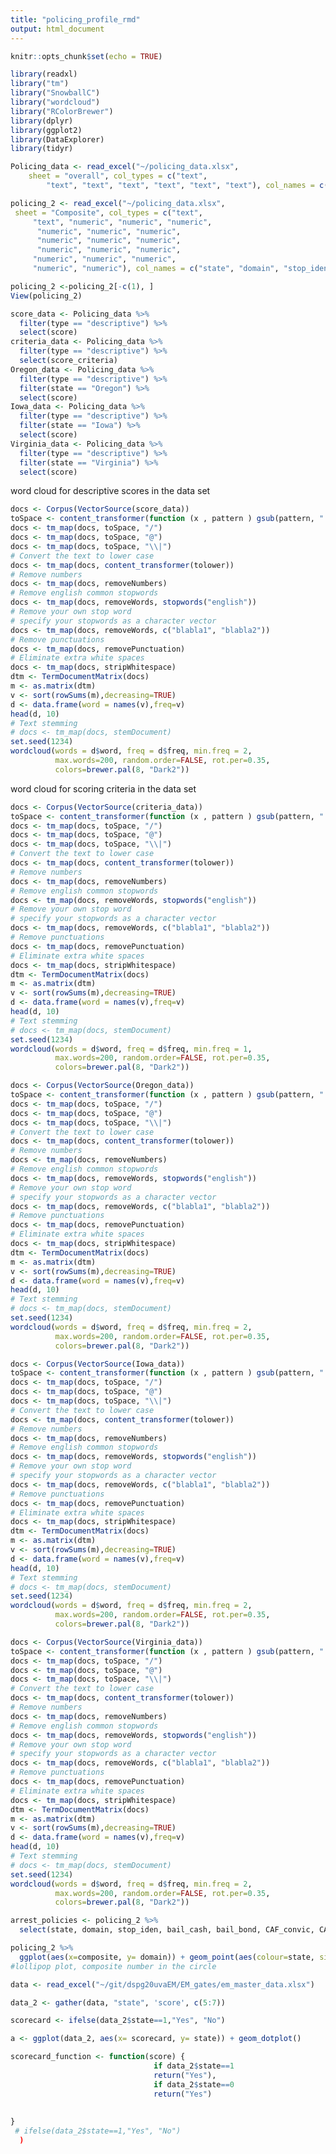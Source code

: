 ```yaml
---
title: "policing_profile_rmd"
output: html_document
---
```



```r
knitr::opts_chunk$set(echo = TRUE)
```

```r
library(readxl)
library("tm")
library("SnowballC")
library("wordcloud")
library("RColorBrewer")
library(dplyr)
library(ggplot2)
library(DataExplorer)
library(tidyr)
```


```r
Policing_data <- read_excel("~/policing_data.xlsx", 
    sheet = "overall", col_types = c("text", 
        "text", "text", "text", "text", "text", "text"), col_names = c("score_criteria", "sub_domain", "state", "details", "score", "type", "link"))

policing_2 <- read_excel("~/policing_data.xlsx", 
 sheet = "Composite", col_types = c("text", 
     "text", "numeric", "numeric", "numeric", 
      "numeric", "numeric", "numeric", 
      "numeric", "numeric", "numeric", 
      "numeric", "numeric", "numeric", 
     "numeric", "numeric", "numeric", 
     "numeric", "numeric"), col_names = c("state", "domain", "stop_iden", "bail_cash", "bail_bond", "CAF_convic", "CAF_burden", "ban_box", "health_care", "pre_natal", "abortion", "learning", "body_cams", "dem", "custodial_sexual_mis", "private_prisons", "death_penalty", "juv_age", "composite" ))

policing_2 <-policing_2[-c(1), ]
View(policing_2)     

score_data <- Policing_data %>%
  filter(type == "descriptive") %>%
  select(score)
criteria_data <- Policing_data %>%
  filter(type == "descriptive") %>%
  select(score_criteria)
Oregon_data <- Policing_data %>%
  filter(type == "descriptive") %>%
  filter(state == "Oregon") %>%
  select(score)
Iowa_data <- Policing_data %>%
  filter(type == "descriptive") %>%
  filter(state == "Iowa") %>%
  select(score)
Virginia_data <- Policing_data %>%
  filter(type == "descriptive") %>%
  filter(state == "Virginia") %>%
  select(score)
```

word cloud for descriptive scores in the data set
```r
docs <- Corpus(VectorSource(score_data))
toSpace <- content_transformer(function (x , pattern ) gsub(pattern, " ", x))
docs <- tm_map(docs, toSpace, "/")
docs <- tm_map(docs, toSpace, "@")
docs <- tm_map(docs, toSpace, "\\|")
# Convert the text to lower case
docs <- tm_map(docs, content_transformer(tolower))
# Remove numbers
docs <- tm_map(docs, removeNumbers)
# Remove english common stopwords
docs <- tm_map(docs, removeWords, stopwords("english"))
# Remove your own stop word
# specify your stopwords as a character vector
docs <- tm_map(docs, removeWords, c("blabla1", "blabla2")) 
# Remove punctuations
docs <- tm_map(docs, removePunctuation)
# Eliminate extra white spaces
docs <- tm_map(docs, stripWhitespace)
dtm <- TermDocumentMatrix(docs)
m <- as.matrix(dtm)
v <- sort(rowSums(m),decreasing=TRUE)
d <- data.frame(word = names(v),freq=v)
head(d, 10)
# Text stemming
# docs <- tm_map(docs, stemDocument)
set.seed(1234)
wordcloud(words = d$word, freq = d$freq, min.freq = 2,
          max.words=200, random.order=FALSE, rot.per=0.35, 
          colors=brewer.pal(8, "Dark2"))
```

word cloud for scoring criteria in the data set
```r
docs <- Corpus(VectorSource(criteria_data))
toSpace <- content_transformer(function (x , pattern ) gsub(pattern, " ", x))
docs <- tm_map(docs, toSpace, "/")
docs <- tm_map(docs, toSpace, "@")
docs <- tm_map(docs, toSpace, "\\|")
# Convert the text to lower case
docs <- tm_map(docs, content_transformer(tolower))
# Remove numbers
docs <- tm_map(docs, removeNumbers)
# Remove english common stopwords
docs <- tm_map(docs, removeWords, stopwords("english"))
# Remove your own stop word
# specify your stopwords as a character vector
docs <- tm_map(docs, removeWords, c("blabla1", "blabla2")) 
# Remove punctuations
docs <- tm_map(docs, removePunctuation)
# Eliminate extra white spaces
docs <- tm_map(docs, stripWhitespace)
dtm <- TermDocumentMatrix(docs)
m <- as.matrix(dtm)
v <- sort(rowSums(m),decreasing=TRUE)
d <- data.frame(word = names(v),freq=v)
head(d, 10)
# Text stemming
# docs <- tm_map(docs, stemDocument)
set.seed(1234)
wordcloud(words = d$word, freq = d$freq, min.freq = 1,
          max.words=200, random.order=FALSE, rot.per=0.35, 
          colors=brewer.pal(8, "Dark2"))
```

```r
docs <- Corpus(VectorSource(Oregon_data))
toSpace <- content_transformer(function (x , pattern ) gsub(pattern, " ", x))
docs <- tm_map(docs, toSpace, "/")
docs <- tm_map(docs, toSpace, "@")
docs <- tm_map(docs, toSpace, "\\|")
# Convert the text to lower case
docs <- tm_map(docs, content_transformer(tolower))
# Remove numbers
docs <- tm_map(docs, removeNumbers)
# Remove english common stopwords
docs <- tm_map(docs, removeWords, stopwords("english"))
# Remove your own stop word
# specify your stopwords as a character vector
docs <- tm_map(docs, removeWords, c("blabla1", "blabla2")) 
# Remove punctuations
docs <- tm_map(docs, removePunctuation)
# Eliminate extra white spaces
docs <- tm_map(docs, stripWhitespace)
dtm <- TermDocumentMatrix(docs)
m <- as.matrix(dtm)
v <- sort(rowSums(m),decreasing=TRUE)
d <- data.frame(word = names(v),freq=v)
head(d, 10)
# Text stemming
# docs <- tm_map(docs, stemDocument)
set.seed(1234)
wordcloud(words = d$word, freq = d$freq, min.freq = 2,
          max.words=200, random.order=FALSE, rot.per=0.35, 
          colors=brewer.pal(8, "Dark2"))
```

```r
docs <- Corpus(VectorSource(Iowa_data))
toSpace <- content_transformer(function (x , pattern ) gsub(pattern, " ", x))
docs <- tm_map(docs, toSpace, "/")
docs <- tm_map(docs, toSpace, "@")
docs <- tm_map(docs, toSpace, "\\|")
# Convert the text to lower case
docs <- tm_map(docs, content_transformer(tolower))
# Remove numbers
docs <- tm_map(docs, removeNumbers)
# Remove english common stopwords
docs <- tm_map(docs, removeWords, stopwords("english"))
# Remove your own stop word
# specify your stopwords as a character vector
docs <- tm_map(docs, removeWords, c("blabla1", "blabla2")) 
# Remove punctuations
docs <- tm_map(docs, removePunctuation)
# Eliminate extra white spaces
docs <- tm_map(docs, stripWhitespace)
dtm <- TermDocumentMatrix(docs)
m <- as.matrix(dtm)
v <- sort(rowSums(m),decreasing=TRUE)
d <- data.frame(word = names(v),freq=v)
head(d, 10)
# Text stemming
# docs <- tm_map(docs, stemDocument)
set.seed(1234)
wordcloud(words = d$word, freq = d$freq, min.freq = 2,
          max.words=200, random.order=FALSE, rot.per=0.35, 
          colors=brewer.pal(8, "Dark2"))
```

```r
docs <- Corpus(VectorSource(Virginia_data))
toSpace <- content_transformer(function (x , pattern ) gsub(pattern, " ", x))
docs <- tm_map(docs, toSpace, "/")
docs <- tm_map(docs, toSpace, "@")
docs <- tm_map(docs, toSpace, "\\|")
# Convert the text to lower case
docs <- tm_map(docs, content_transformer(tolower))
# Remove numbers
docs <- tm_map(docs, removeNumbers)
# Remove english common stopwords
docs <- tm_map(docs, removeWords, stopwords("english"))
# Remove your own stop word
# specify your stopwords as a character vector
docs <- tm_map(docs, removeWords, c("blabla1", "blabla2")) 
# Remove punctuations
docs <- tm_map(docs, removePunctuation)
# Eliminate extra white spaces
docs <- tm_map(docs, stripWhitespace)
dtm <- TermDocumentMatrix(docs)
m <- as.matrix(dtm)
v <- sort(rowSums(m),decreasing=TRUE)
d <- data.frame(word = names(v),freq=v)
head(d, 10)
# Text stemming
# docs <- tm_map(docs, stemDocument)
set.seed(1234)
wordcloud(words = d$word, freq = d$freq, min.freq = 2,
          max.words=200, random.order=FALSE, rot.per=0.35, 
          colors=brewer.pal(8, "Dark2"))
```


```r
arrest_policies <- policing_2 %>%
  select(state, domain, stop_iden, bail_cash, bail_bond, CAF_convic, CAF_burden, composite)

policing_2 %>%
  ggplot(aes(x=composite, y= domain)) + geom_point(aes(colour=state, size = composite)) 
#lollipop plot, composite number in the circle 
```


```r
data <- read_excel("~/git/dspg20uvaEM/EM_gates/em_master_data.xlsx")
```
```r
data_2 <- gather(data, "state", 'score', c(5:7))

scorecard <- ifelse(data_2$state==1,"Yes", "No")

a <- ggplot(data_2, aes(x= scorecard, y= state)) + geom_dotplot()

scorecard_function <- function(score) {
                                if data_2$state==1 
                                return("Yes"),
                                if data_2$state==0 
                                return("Yes")
  
   
}  
 # ifelse(data_2$state==1,"Yes", "No")
  )
```


